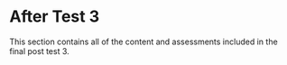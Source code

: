 # After Test 3 {.unnumbered}

This section contains all of the content and assessments included in the final post test 3.